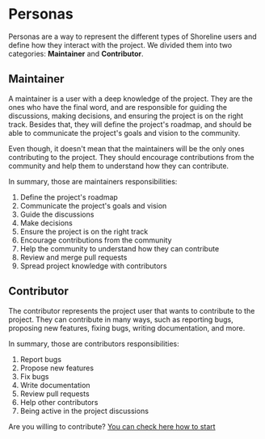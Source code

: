 # Personas

Personas are a way to represent the different types of Shoreline users and define how they interact with the project.
We divided them into two categories: **Maintainer** and **Contributor**.

## Maintainer

A maintainer is a user with a deep knowledge of the project. They are the ones who have the final word, and are
responsible for guiding the discussions, making decisions, and ensuring the project is on the right track. Besides that,
they will define the project's roadmap, and should be able to communicate the project's goals and vision to the community.

Even though, it doesn't mean that the maintainers will be the only ones contributing to the project. They should encourage
contributions from the community and help them to understand how they can contribute.

In summary, those are maintainers responsibilities:

1. Define the project's roadmap
2. Communicate the project's goals and vision
3. Guide the discussions
4. Make decisions
5. Ensure the project is on the right track
6. Encourage contributions from the community
7. Help the community to understand how they can contribute
8. Review and merge pull requests
9. Spread project knowledge with contributors

## Contributor

The contributor represents the project user that wants to contribute to the project. They can contribute in many ways, such as
reporting bugs, proposing new features, fixing bugs, writing documentation, and more.

In summary, those are contributors responsibilities:

1. Report bugs
2. Propose new features
3. Fix bugs
4. Write documentation
5. Review pull requests
6. Help other contributors
7. Being active in the project discussions

Are you willing to contribute? [You can check here how to start](/guides/contributing)




